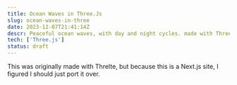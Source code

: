 ```yaml
---
title: Ocean Waves in Three.Js
slug: ocean-waves-in-three
date: 2023-12-07T21:41:14Z
descr: Peaceful ocean waves, with day and night cycles. made with Three.js and simplex noise.
tech: ['Three.js']
status: draft
---
```


This was originally made with Threlte, but because this is a Next.js site, I figured I should just port it over.
